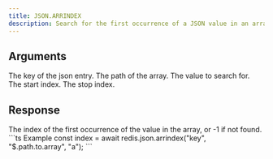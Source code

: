 ```yaml
---
title: JSON.ARRINDEX
description: Search for the first occurrence of a JSON value in an array.
---
```


## Arguments

<ParamField body="key" type="string" required>
    The key of the json entry.
</ParamField>
<ParamField body="path" type="string" default="$">
    The path of the array.
</ParamField>

<ParamField body="value" type="TValue" required>
    The value to search for.
</ParamField>

<ParamField body="start" type="integer" default={0}>
    The start index.
</ParamField>
<ParamField body="stop" type="integer" default={0}>
    The stop index.
</ParamField>


## Response

<ResponseField type="integer" required>
  The index of the first occurrence of the value in the array, or -1 if not found.
</ResponseField>

<RequestExample>
```ts Example
const index = await redis.json.arrindex("key", "$.path.to.array", "a");
```
</RequestExample>
